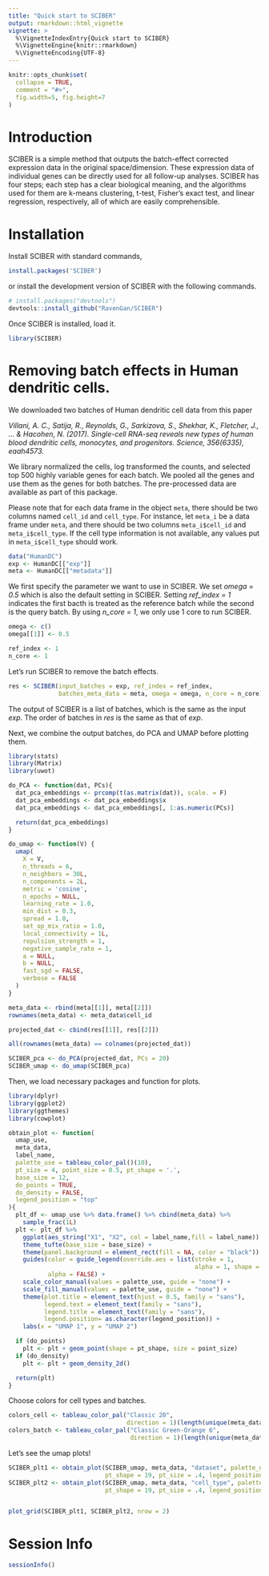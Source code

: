 ```yaml
---
title: "Quick start to SCIBER"
output: rmarkdown::html_vignette
vignette: >
  %\VignetteIndexEntry{Quick start to SCIBER}
  %\VignetteEngine{knitr::rmarkdown}
  %\VignetteEncoding{UTF-8}
---
```


```r
knitr::opts_chunk$set(
  collapse = TRUE,
  comment = "#>",
  fig.width=5, fig.height=7
)
```
# Introduction
SCIBER is a simple method that outputs the batch-effect corrected expression data in the original space/dimension. These expression data of individual genes can be directly used for all follow-up analyses. SCIBER has four steps; each step has a clear biological meaning, and the algorithms used for them are k-means clustering, t-test, Fisher’s exact test, and linear regression, respectively, all of which are easily comprehensible.

# Installation
Install SCIBER with standard commands, 

```r
install.packages('SCIBER')
```

or install the development version of SCIBER with the following commands.
```r
# install.packages("devtools")
devtools::install_github("RavenGan/SCIBER")
```

Once SCIBER is installed, load it.
```r
library(SCIBER)
```

# Removing batch effects in Human dendritic cells.
We downloaded two batches of Human dendritic cell data from this paper

*Villani, A. C., Satija, R., Reynolds, G., Sarkizova, S., Shekhar, K., Fletcher, J., … & Hacohen, N. (2017). Single-cell RNA-seq reveals new types of human blood dendritic cells, monocytes, and progenitors. Science, 356(6335), eaah4573.*

We library normalized the cells, log transformed the counts, and selected top 500 highly variable genes for each batch. We pooled all the genes 
and use them as the genes for both batches. The pre-processed data are available as part of this package. 

Please note that for each data frame in the object `meta`, there should
be two columns named `cell_id` and `cell_type`. For instance, let
`meta_i` be a data frame under `meta`, and there should be two columns
`meta_i$cell_id` and `meta_i$cell_type`. If the cell type information is
not available, any values put in `meta_i$cell_type` should work.

```r
data("HumanDC")
exp <- HumanDC[["exp"]]
meta <- HumanDC[["metadata"]]
```

We first specify the parameter we want to use in SCIBER. We set *omega = 0.5* which is also the default setting in SCIBER. Setting *ref_index = 1* indicates 
the first bacth is treated as the reference batch while the second is the query batch. By using *n_core = 1*, we only use 1 core to run SCIBER.

```r
omega <- c()
omega[[1]] <- 0.5

ref_index <- 1
n_core <- 1
```

Let's run SCIBER to remove the batch effects.
```r
res <- SCIBER(input_batches = exp, ref_index = ref_index,
              batches_meta_data = meta, omega = omega, n_core = n_core)
```

The output of SCIBER is a list of batches, which is the same as the input *exp*. The order of batches in *res* is the same as that of *exp*. 


Next, we combine the output batches, do PCA and UMAP before plotting them.


```r
library(stats)
library(Matrix)
library(uwot)

do_PCA <- function(dat, PCs){
  dat_pca_embeddings <- prcomp(t(as.matrix(dat)), scale. = F)
  dat_pca_embeddings <- dat_pca_embeddings$x
  dat_pca_embeddings <- dat_pca_embeddings[, 1:as.numeric(PCs)]

  return(dat_pca_embeddings)
}

do_umap <- function(V) {
  umap(
    X = V,
    n_threads = 6,
    n_neighbors = 30L,
    n_components = 2L,
    metric = 'cosine',
    n_epochs = NULL,
    learning_rate = 1.0,
    min_dist = 0.3,
    spread = 1.0,
    set_op_mix_ratio = 1.0,
    local_connectivity = 1L,
    repulsion_strength = 1,
    negative_sample_rate = 1,
    a = NULL,
    b = NULL,
    fast_sgd = FALSE,
    verbose = FALSE
  )
}

meta_data <- rbind(meta[[1]], meta[[2]])
rownames(meta_data) <- meta_data$cell_id

projected_dat <- cbind(res[[1]], res[[2]])

all(rownames(meta_data) == colnames(projected_dat))

SCIBER_pca <- do_PCA(projected_dat, PCs = 20)
SCIBER_umap <- do_umap(SCIBER_pca)
```

Then, we load necessary packages and function for plots.

```r
library(dplyr)
library(ggplot2)
library(ggthemes)
library(cowplot)

obtain_plot <- function(
  umap_use,
  meta_data,
  label_name,
  palette_use = tableau_color_pal()(10),
  pt_size = 4, point_size = 0.5, pt_shape = '.',
  base_size = 12,
  do_points = TRUE,
  do_density = FALSE,
  legend_position = "top"
){
  plt_df <- umap_use %>% data.frame() %>% cbind(meta_data) %>%
    sample_frac(1L)
  plt <- plt_df %>%
    ggplot(aes_string("X1", "X2", col = label_name,fill = label_name)) +
    theme_tufte(base_size = base_size) +
    theme(panel.background = element_rect(fill = NA, color = "black")) +
    guides(color = guide_legend(override.aes = list(stroke = 1,
                                                    alpha = 1, shape = 16, size = 4)), 
           alpha = FALSE) +
    scale_color_manual(values = palette_use, guide = "none") +
    scale_fill_manual(values = palette_use, guide = "none") +
    theme(plot.title = element_text(hjust = 0.5, family = "sans"),
          legend.text = element_text(family = "sans"),
          legend.title = element_text(family = "sans"),
          legend.position= as.character(legend_position)) +
    labs(x = "UMAP 1", y = "UMAP 2")

  if (do_points)
    plt <- plt + geom_point(shape = pt_shape, size = point_size)
  if (do_density)
    plt <- plt + geom_density_2d()

  return(plt)
}

```

Choose colors for cell types and batches.
```r
colors_cell <- tableau_color_pal("Classic 20", 
                                 direction = 1)(length(unique(meta_data$cell_type)))
colors_batch <- tableau_color_pal("Classic Green-Orange 6", 
                                  direction = 1)(length(unique(meta_data$dataset)))
```

Let's see the umap plots!
```r
SCIBER_plt1 <- obtain_plot(SCIBER_umap, meta_data, "dataset", palette_use = colors_batch,
                           pt_shape = 19, pt_size = .4, legend_position = "top")
SCIBER_plt2 <- obtain_plot(SCIBER_umap, meta_data, "cell_type", palette_use = colors_cell,
                           pt_shape = 19, pt_size = .4, legend_position = "top")


plot_grid(SCIBER_plt1, SCIBER_plt2, nrow = 2)
```

# Session Info

```r
sessionInfo()
```
